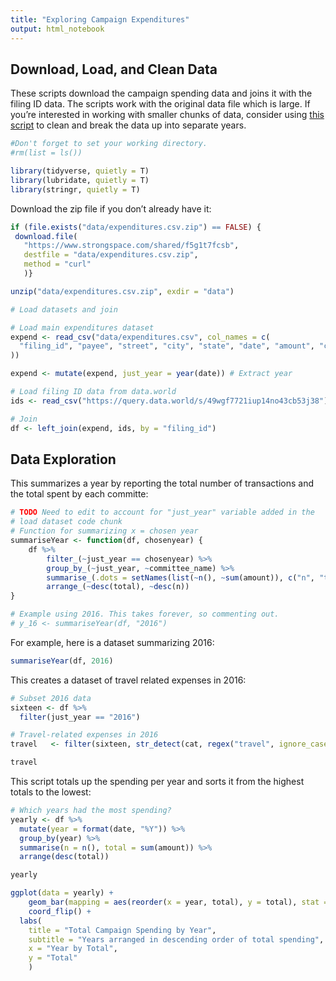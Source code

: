 ```yaml
---
title: "Exploring Campaign Expenditures"
output: html_notebook
---
```


## Download, Load, and Clean Data 

These scripts download the campaign spending data and joins it with the filing 
ID data. The scripts work with the original data file which is large. If you're interested in working with smaller chunks of data, consider using [this script](https://github.com/Data4Democracy/campaign_expenditures/blob/master/write_by_year.Rmd) to clean and break the data up into separate years.

```r
#Don't forget to set your working directory.
#rm(list = ls())
```

```r
library(tidyverse, quietly = T)
library(lubridate, quietly = T)
library(stringr, quietly = T)
```

Download the zip file if you don't already have it: 

```r
if (file.exists("data/expenditures.csv.zip") == FALSE) {
 download.file(
   "https://www.strongspace.com/shared/f5g1t7fcsb", 
   destfile = "data/expenditures.csv.zip",
   method = "curl"
   )}

unzip("data/expenditures.csv.zip", exdir = "data")
```

```r
# Load datasets and join

# Load main expenditures dataset
expend <- read_csv("data/expenditures.csv", col_names = c(
  "filing_id", "payee", "street", "city", "state", "date", "amount", "cat"
))

expend <- mutate(expend, just_year = year(date)) # Extract year

# Load filing ID data from data.world
ids <- read_csv("https://query.data.world/s/49wgf7721iup14no43cb53j38")

# Join
df <- left_join(expend, ids, by = "filing_id")
```

## Data Exploration 

This summarizes a year by reporting the total number of transactions and the 
total spent by each committe: 

```r
# TODO Need to edit to account for "just_year" variable added in the 
# load dataset code chunk
# Function for summarizing x = chosen year
summariseYear <- function(df, chosenyear) {
    df %>%
        filter_(~just_year == chosenyear) %>%
        group_by_(~just_year, ~committee_name) %>%
        summarise_(.dots = setNames(list(~n(), ~sum(amount)), c("n", "total"))) %>%
        arrange_(~desc(total), ~desc(n))
}

# Example using 2016. This takes forever, so commenting out.
# y_16 <- summariseYear(df, "2016")
```

For example, here is a dataset summarizing 2016: 

```r
summariseYear(df, 2016)
```

This creates a dataset of travel related expenses in 2016: 

```r
# Subset 2016 data
sixteen <- df %>%
  filter(just_year == "2016")
```

```r
# Travel-related expenses in 2016
travel   <- filter(sixteen, str_detect(cat, regex("travel", ignore_case = T)))

travel
```

This script totals up the spending per year and sorts it from the highest totals 
to the lowest: 

```r
# Which years had the most spending?
yearly <- df %>%
  mutate(year = format(date, "%Y")) %>%
  group_by(year) %>%
  summarise(n = n(), total = sum(amount)) %>%
  arrange(desc(total))

yearly
```

```r
ggplot(data = yearly) +
    geom_bar(mapping = aes(reorder(x = year, total), y = total), stat = "identity") +
    coord_flip() +
  labs(
    title = "Total Campaign Spending by Year", 
    subtitle = "Years arranged in descending order of total spending",
    x = "Year by Total",
    y = "Total"
    )
```